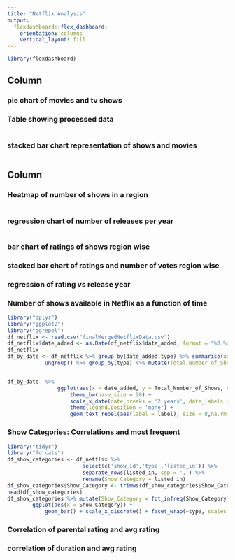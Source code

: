 ```yaml
---
title: "Netflix Analysis"
output: 
  flexdashboard::flex_dashboard:
    orientation: columns
    vertical_layout: fill
---
```


```r
library(flexdashboard)
```

Column {data-width=500}
-----------------------------------------------------------------------

### pie chart of movies and tv shows


### Table showing processed data

```r

```


### stacked bar chart representation of shows and movies

```r

```

Column {data-width=500}
-----------------------------------------------------------------------

### Heatmap of number of shows in a region

```r

```

### regression chart of number of releases per year

```r

```

### bar chart of ratings of shows region wise

### stacked bar chart of ratings and number of votes region wise

### regression of rating vs release year

### Number of shows available in Netflix as a function of time
```r
library("dplyr")
library("ggplot2")
library("ggrepel")
df_netflix <- read.csv("finalMergedNetflixData.csv")
df_netflix$date_added <- as.Date(df_netflix$date_added, format = "%B %d, %Y")
df_netflix
df_by_date <- df_netflix %>% group_by(date_added,type) %>% summarise(addedToday = n()) %>% 
            ungroup() %>% group_by(type) %>% mutate(Total_Number_of_Shows = cumsum(addedToday), label = if_else(date_added == max(date_added,na.rm = T), as.character(type), NA_character_))


df_by_date  %>% 
                ggplot(aes(x = date_added, y = Total_Number_of_Shows, color = type)) + geom_line(size = 2) + 
                    theme_bw(base_size = 20) + 
                    scale_x_date(date_breaks = '2 years', date_labels = "%Y") + 
                    theme(legend.position = 'none') +
                    geom_text_repel(aes(label = label), size = 8,na.rm = TRUE, nudge_y = 100)

```

### Show Categories: Correlations and most frequent

``` r
library("tidyr")
library("forcats")
df_show_categories <- df_netflix %>% 
                        select(c('show_id','type','listed_in')) %>% 
                        separate_rows(listed_in, sep = ',') %>%
                        rename(Show_Category = listed_in)
df_show_categories$Show_Category <- trimws(df_show_categories$Show_Category)
head(df_show_categories)
df_show_categories %>% mutate(Show_Category = fct_infreq(Show_Category)) %>% 
        ggplot(aes(x = Show_Category)) + 
            geom_bar() + scale_x_discrete() + facet_wrap(~type, scales = 'free_x') + coord_cartesian(xlim = c(1,20)) + theme(axis.text.x=element_text(angle=90,hjust=1,vjust=0.5))
```

### Correlation of parental rating and avg rating

### correlation of duration and avg rating